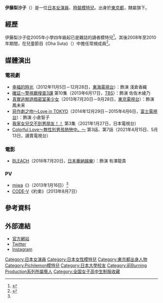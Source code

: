 {{BLPsources|time=2021-10-10T08:08:47+00:00}}
{{noteTA
|G1=JP Show
}}
{{藝人
|姓名 = 伊藤梨沙子
|類型 = 女演員
|圖片 = 
|圖片尺寸 = 
|圖片簡介 = 
|外文名 = 伊藤 梨沙子<br>（いとう りさこ）
|外文 = ja
|羅馬拼音 = Itō Risako
|暱稱 = 
|其他藝名 = 
|國籍 = {{JPN}}
|出生日期 = {{Birth_date_and_age|1996|2|20}}
|出生地點 = 日本[[東京都|東京都]]
|逝世日期 = 
|逝世地點 = 
|職業 = [[演員|演員]]、[[模特兒|模特兒]]
|語言 = 
|配偶 = 
|兒女 = 
|父母 = 
|代表作 = 
|活躍年代 = 2005年至今
|經紀公司 = [[CUBE._Inc.|CUBE. Inc.]]
|網站 = [http://www.cubeinc.co.jp/members/prf/135.html 官方網站]
|相關團體 = 
|獎項 = 
|IMDb = 3264586
|電影 = 
|電視節目 = 
|舞台劇 = 
|書籍 = 
}}
'''伊藤梨沙子'''（{{bd|1996年|2月20日|||catIdx=Itō Risako}}）是一位[[日本|日本]][[女演員|女演員]]、[[模特兒|時裝模特兒]]。出身於[[東京都|東京都]]，隸屬{{link-ja|CUBE. Inc.|株式会社キューブ}}旗下。

==  經歷 ==
伊藤梨沙子從2005年小學四年級起已是雜誌的讀者模特兒<ref name="nikkan130302">{{cite web |url=http://www.nikkansports.com/entertainment/news/p-et-tp0-20130302-1091755.html |language=ja |title=<span lang="ja">伊藤梨沙子昼ドラで下着姿／気になリスト</span> |publisher=[[日刊體育|日刊體育]] |date=2013-03-02 |accessdate=2013-09-08 |archive-date=2019-06-28 |archive-url=https://web.archive.org/web/20190628234228/https://www.nikkansports.com/entertainment/news/p-et-tp0-20130302-1091755.html }}</ref>。其後2008年至2010年期間，在兒童節目《Oha Suta》（{{lang|ja|おはスタ}}）中擔任常規成員<ref>{{cite web |url=http://news.mynavi.jp/news/2012/04/27/043/index.html |language=ja |title=<span lang="ja">すイエんサーガール伊藤梨沙子が初DVDで可憐ビキニ</span> |publisher=Mynavi News |date=2012-04-27 |accessdate=2013-09-08 |archive-date=2013-05-13 |archive-url=https://web.archive.org/web/20130513114337/http://news.mynavi.jp/news/2012/04/27/043/index.html }}</ref>。

==  媒體演出 ==
=== 電視劇 ===
* [[幸福的時光|幸福的時光]]（2012年11月5日－12月28日，[[東海電視台|東海電視台]]）：飾演 淺倉香織
* [[確証#電視劇|確証～警視廳搜查3課]] 第10集（2013年6月17日，[[TBS電視台|TBS]]）：飾演 佐佐木綾乃
* [[真實逃脫遊戲密室美少女|真實逃脫遊戲密室美少女]]（2013年7月20日－9月28日，[[東京電視台|東京電視台]]）：飾演 鳳未来
* [[惡作劇之吻～Love_in_TOKYO|惡作劇之吻～Love in TOKYO]]（2014年12月29日－2015年4月6日，[[富士電視台|富士電視台]]）：飾演 小倉智子
* [[我家女兒交不到男朋友！！|我家女兒交不到男朋友！！]] 第3集（2021年1月27日，日本電視台）
* [[無性別男孩熱戀中。|Colorful Love～無性別男孩熱戀中。～]] 第3話、第7話（2021年4月15日、5月13日，讀賣電視台）

=== 電影 ===
* [[BLEACH_(電影)|BLEACH]]（2018年7月20日，[[日本華納家庭娛樂|日本華納娛樂]]）：飾演 有澤龍貴

=== PV ===
* [[miwa|miwa]]《{{link-ja|Whistle～與你在一起的日子|ホイッスル〜君と過ごした日々〜}}》（2013年1月16日）<ref name="nikkan130302" />
* [[CODE-V|CODE-V]]《約束》（2013年8月7日）

== 參考資料 ==
{{Reflist}}

== 外部連結 ==
* [https://www.cubeinc.co.jp/archives/artist/itorisako 官方網站]{{ja icon}}
* [https://twitter.com/xdb_azt Twitter]{{ja icon}}
* [https://www.instagram.com/ito_risako/ Instagram]

{{全国女子高中生制服收藏}}

{{DEFAULTSORT:Itō Risako}}
[[Category:日本女演員|Category:日本女演員]]
[[Category:日本女性模特兒|Category:日本女性模特兒]]
[[Category:東京都出身人物|Category:東京都出身人物]]
[[Category:Pichilemon模特兒|Category:Pichilemon模特兒]]
[[Category:日本大學校友|Category:日本大學校友]]
[[Category:前Burning_Production系列所屬藝人|Category:前Burning Production系列所屬藝人]]
[[Category:全国女子高中生制服收藏|Category:全国女子高中生制服收藏]]